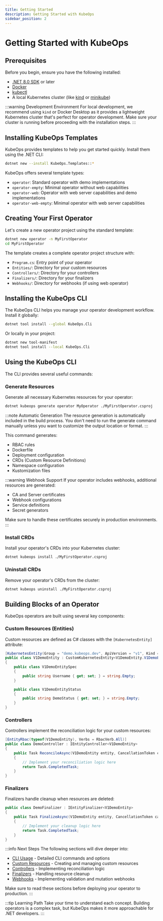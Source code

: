 ```yaml
---
title: Getting Started
description: Getting Started with KubeOps
sidebar_position: 2
---
```


# Getting Started with KubeOps

## Prerequisites

Before you begin, ensure you have the following installed:

- [.NET 8.0 SDK](https://dotnet.microsoft.com/download) or later
- [Docker](https://www.docker.com/products/docker-desktop)
- [kubectl](https://kubernetes.io/docs/tasks/tools/)
- A local Kubernetes cluster (like [kind](https://kind.sigs.k8s.io/) or [minikube](https://minikube.sigs.k8s.io/))

:::warning Development Environment
For local development, we recommend using `kind` or Docker Desktop as it provides a lightweight Kubernetes cluster that's perfect for operator development. Make sure your cluster is running before proceeding with the installation steps.
:::

## Installing KubeOps Templates

KubeOps provides templates to help you get started quickly. Install them using the .NET CLI:

```bash
dotnet new --install KubeOps.Templates::*
```

KubeOps offers several template types:

- `operator`: Standard operator with demo implementations
- `operator-empty`: Minimal operator without web capabilities
- `operator-web`: Operator with web server capabilities and demo implementations
- `operator-web-empty`: Minimal operator with web server capabilities

## Creating Your First Operator

Let's create a new operator project using the standard template:

```bash
dotnet new operator -n MyFirstOperator
cd MyFirstOperator
```

The template creates a complete operator project structure with:

- `Program.cs`: Entry point of your operator
- `Entities/`: Directory for your custom resources
- `Controllers/`: Directory for your controllers
- `Finalizers/`: Directory for your finalizers
- `Webhooks/`: Directory for webhooks (if using web operator)

## Installing the KubeOps CLI

The KubeOps CLI helps you manage your operator development workflow. Install it globally:

```bash
dotnet tool install --global KubeOps.Cli
```

Or locally in your project:

```bash
dotnet new tool-manifest
dotnet tool install --local KubeOps.Cli
```

## Using the KubeOps CLI

The CLI provides several useful commands:

### Generate Resources

Generate all necessary Kubernetes resources for your operator:

```bash
dotnet kubeops generate operator MyOperator ./MyFirstOperator.csproj
```

:::note Automatic Generation
The resource generation is automatically included in the build process. You don't need to run the generate command manually unless you want to customize the output location or format.
:::

This command generates:

- RBAC rules
- Dockerfile
- Deployment configuration
- CRDs (Custom Resource Definitions)
- Namespace configuration
- Kustomization files

:::warning Webhook Support
If your operator includes webhooks, additional resources are generated:

- CA and Server certificates
- Webhook configurations
- Service definitions
- Secret generators

Make sure to handle these certificates securely in production environments.
:::

### Install CRDs

Install your operator's CRDs into your Kubernetes cluster:

```bash
dotnet kubeops install ./MyFirstOperator.csproj
```

### Uninstall CRDs

Remove your operator's CRDs from the cluster:

```bash
dotnet kubeops uninstall ./MyFirstOperator.csproj
```

## Building Blocks of an Operator

KubeOps operators are built using several key components:

### Custom Resources (Entities)

Custom resources are defined as C# classes with the `[KubernetesEntity]` attribute:

```csharp
[KubernetesEntity(Group = "demo.kubeops.dev", ApiVersion = "v1", Kind = "DemoEntity")]
public class V1DemoEntity : CustomKubernetesEntity<V1DemoEntity.V1DemoEntitySpec, V1DemoEntity.V1DemoEntityStatus>
{
    public class V1DemoEntitySpec
    {
        public string Username { get; set; } = string.Empty;
    }

    public class V1DemoEntityStatus
    {
        public string DemoStatus { get; set; } = string.Empty;
    }
}
```

### Controllers

Controllers implement the reconciliation logic for your custom resources:

```csharp
[EntityRbac(typeof(V1DemoEntity), Verbs = RbacVerb.All)]
public class DemoController : IEntityController<V1DemoEntity>
{
    public Task ReconcileAsync(V1DemoEntity entity, CancellationToken cancellationToken)
    {
        // Implement your reconciliation logic here
        return Task.CompletedTask;
    }
}
```

### Finalizers

Finalizers handle cleanup when resources are deleted:

```csharp
public class DemoFinalizer : IEntityFinalizer<V1DemoEntity>
{
    public Task FinalizeAsync(V1DemoEntity entity, CancellationToken cancellationToken)
    {
        // Implement your cleanup logic here
        return Task.CompletedTask;
    }
}
```

:::info Next Steps
The following sections will dive deeper into:

- [CLI Usage](./cli) - Detailed CLI commands and options
- [Custom Resources](./building-blocks/entities) - Creating and managing custom resources
- [Controllers](./building-blocks/controllers) - Implementing reconciliation logic
- [Finalizers](./building-blocks/finalizer) - Handling resource cleanup
- [Webhooks](./building-blocks/webhooks) - Implementing validation and mutation webhooks

Make sure to read these sections before deploying your operator to production.
:::

:::tip Learning Path
Take your time to understand each concept. Building operators is a complex task, but KubeOps makes it more approachable for .NET developers.
:::
